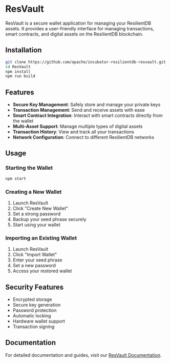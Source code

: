 # ResVault

ResVault is a secure wallet application for managing your ResilientDB assets. It provides a user-friendly interface for managing transactions, smart contracts, and digital assets on the ResilientDB blockchain.

## Installation

```bash
git clone https://github.com/apache/incubator-resilientdb-resvault.git
cd ResVault
npm install
npm run build
```

## Features

- **Secure Key Management**: Safely store and manage your private keys
- **Transaction Management**: Send and receive assets with ease
- **Smart Contract Integration**: Interact with smart contracts directly from the wallet
- **Multi-Asset Support**: Manage multiple types of digital assets
- **Transaction History**: View and track all your transactions
- **Network Configuration**: Connect to different ResilientDB networks

## Usage

### Starting the Wallet

```bash
npm start
```

### Creating a New Wallet

1. Launch ResVault
2. Click "Create New Wallet"
3. Set a strong password
4. Backup your seed phrase securely
5. Start using your wallet

### Importing an Existing Wallet

1. Launch ResVault
2. Click "Import Wallet"
3. Enter your seed phrase
4. Set a new password
5. Access your restored wallet

## Security Features

- Encrypted storage
- Secure key generation
- Password protection
- Automatic locking
- Hardware wallet support
- Transaction signing

## Documentation

For detailed documentation and guides, visit our [ResVault Documentation](https://docs.resilientdb.com/resvault). 